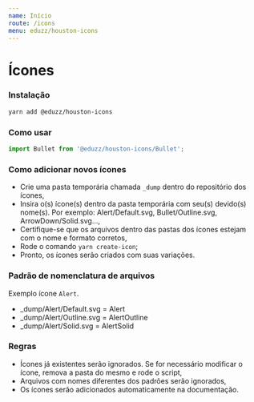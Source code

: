 ```yaml
---
name: Início
route: /icons
menu: eduzz/houston-icons
---
```


# Ícones

### Instalação

```bash
yarn add @eduzz/houston-icons
```

### Como usar

```js
import Bullet from '@eduzz/houston-icons/Bullet';
```

### Como adicionar novos ícones

- Crie uma pasta temporária chamada `_dump` dentro do repositório dos ícones,
- Insira o(s) ícone(s) dentro da pasta temporária com seu(s) devido(s) nome(s). Por exemplo: Alert/Default.svg, Bullet/Outline.svg, ArrowDown/Solid.svg...,
- Certifique-se que os arquivos dentro das pastas dos ícones estejam com o nome e formato corretos,
- Rode o comando `yarn create-icon`;
- Pronto, os ícones serão criados com suas variações.

### Padrão de nomenclatura de arquivos

Exemplo ícone `Alert`.

- \_dump/Alert/Default.svg = Alert
- \_dump/Alert/Outline.svg = AlertOutline
- \_dump/Alert/Solid.svg = AlertSolid

### Regras

- Ícones já existentes serão ignorados. Se for necessário modificar o ícone, remova a pasta do mesmo e rode o script,
- Arquivos com nomes diferentes dos padrões serão ignorados,
- Os ícones serão adicionados automaticamente na documentação.
